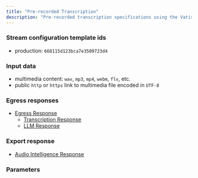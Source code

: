 ```yaml
---
title: "Pre-recorded Transcription"
description: "Pre-recorded transcription specifications using the Vatis Streams API"
---
```



### <Icon icon="sliders" iconType="light" size="24"/>  Stream configuration template ids
* production: `668115d123bca7e3509723d4`

### <Icon icon="upload" iconType="light" size="24"/>  Input data
* multimedia content: `wav`, `mp3`, `mp4`, `webm`, `flv`, etc.
* public `http` or `https` link to multimedia file encoded in `UTF-8`

### <Icon icon="download" iconType="light" size="24"/>  Egress responses
- [Egress Response](/api-reference/schemas/egress/stream-sink-message)
    - [Transcription Response](/api-reference/schemas/egress/transcription-response)
    - [LLM Response](/api-reference/schemas/egress/llm-response)

### <Icon icon="file-code" iconType="light" size="24"/>  Export response
- [Audio Intelligence Response](/api-reference/schemas/export/audio-intelligence-response)

### <Icon icon="wrench" iconType="light" size="24"/>  Parameters
<AccordionGroup>
    <Accordion title="Transcription">
        <TranscriptionParameters/>
    </Accordion>
    <Accordion title="Audio Intelligence">
        <AudioIntelligenceParameters/>
    </Accordion>
</AccordionGroup>
